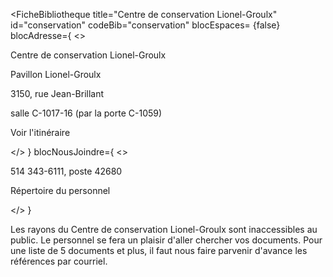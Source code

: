 
<FicheBibliotheque
  title="Centre de conservation Lionel-Groulx"
  id="conservation"
  codeBib="conservation"
  blocEspaces= {false}
  blocAdresse={
    <>
      <p>Centre de conservation Lionel-Groulx</p>
      <p>Pavillon Lionel-Groulx</p>
      <p>3150, rue Jean-Brillant</p>
      <p>salle C-1017-16 (par la porte C-1059)</p>
      <p><Link to="https://www.google.com/maps?ll=45.499267,-73.618308&z=15&t=m&hl=en&gl=US&mapclient=embed&cid=5977889247530305618" Icon={ArrowSquareOut}>Voir l'itinéraire</Link></p>
    </>
  }
  blocNousJoindre={
    <>
      <p>514 343-6111, poste 42680</p>
      <p><Link to="../nous-joindre/notre-equipe" Icon>Répertoire du personnel</Link></p>
    </>
  }
>
  <Alert>Les rayons du Centre de conservation Lionel-Groulx sont inaccessibles au public. Le personnel se fera un plaisir d'aller chercher vos documents. Pour une liste de 5 documents et plus, il faut nous faire parvenir d'avance les références par <Link to="mailto:prconser@bib.umontreal.ca">courriel</Link>.</Alert>
</FicheBibliotheque>